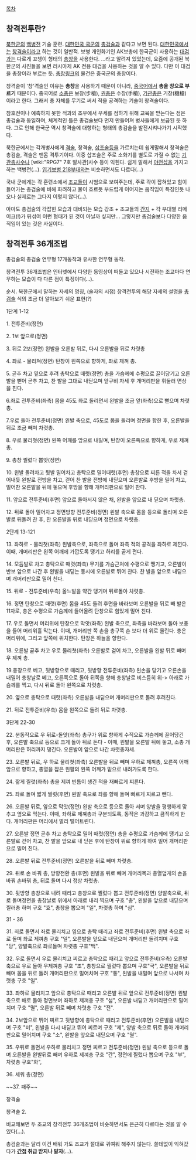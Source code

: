[[목차]]

== 창격전투란? ==
[[북한군]]의 [[백병전]] 기술 훈련. [[대한민국 국군]]의 [[총검술]]과 같다고 보면 된다. [[대한민국]]에서는 [[창격술]]이라고 하는 것이 일반적. 보병 개인화기인 AK보총에 한국군이 사용하는 [[대검]]과는 다르게 꼬챙이 형태의 [[총창]]을 사용한다. ...라고 알려져 있었는데, 요즘에 공개된 북한군의 사진들을 보면 러시아제 AK 전용 대검을 사용하는 것을 알 수 있다. 다만 이 대검을 총창이라 부르는 듯. [[총창]]링크의 물건은 중국군의 총창이다.

창격술이 '창'격술인 이유는 '''총창'''을 사용하기 때문이 아니라, [[중국어]]에서 '''총을 창으로 부르기''' 때문이다. 중국어로 [[소총]]은 보창(步槍), [[권총]]은 수창(手槍), [[기관총]]은 기창(機槍)이라고 한다. 그래서 총 자체를 무기로 써서 적을 공격하는 기술이 창격술이다.

참호전이나 예측하지 못한 적과의 조우에서 우세를 점하기 위해 교육을 받는다는 점은 총검술과 동일하며, 체계적인 틀은 총검술보다 먼저 만들어져 병사들에게 보급된 듯 하다. 그로 인해 한국군 역시 창격술에 대항하는 형태의 총검술을 발전시켜나가기 시작했다.

북한군에서는 각개병사에게 [[격술]], 창격술, [[삽조술]]등을 가르치는데 쉽게말해서 창격술은 총검술, 격술은 맨몸 격투기이다. 이중 삽조술은 주로 소화기를 별도로 가질 수 없는 [[기관총]]사수나 [wiki:"RPG7" 7호 발사관]사수 등이 익힌다. 쉼게 말해서 [[야전삽]]을 가지고 하는 백병전(...). [[엽기보병 218부대]]와는 비슷하면서도 다르다(...)

국내 군에게는 각 훈련소에서 [[조교]]들이 시범으로 보여주는데, 주로 각이 잡혀있고 힘이 들어가는 총검술에 비해 화려하고 물이 흐르듯 부드럽게 이어지는 움직임이 특징인듯 나오나 실제로는 그다지 이렇지 않다(...).

아마도 총검술의 각잡힌 모습과 대비되는 모습 강조 + 조교들의 [[간지]] + 각 부대별 리메이크(!)가  뒤섞여 이런 형태가 된 것이 아닐까 싶지만... 그렇지만 총검술보다 다양한 움직임이 있는 것은 사실이다.

== 창격전투 36개조법 ==
총검술의 총검술 연무형 17개동작과 유사한 연무형 동작.

창격전투 36개조법은 인터넷에서 다양한 동영상이 떠돌고 있으나 시전하는 조교마다 연무하는 모습이 다 다른 점이 특징이다(...).

순서. 북한군에서 말하는 자세의 명칭, (술자의 시점) 창격전투의 해당 자세의 설명을 [[총검술]] 식의 조금 더 알아보기 쉬운 표현(?)

1단계 1-12

1. 전투준비(정면)

2. 1보 앞으로(정면)

3. 뒤로 2보(정면)
왼발을 오른발 뒤로, 다시 오른발을 뒤로 차렷총

4. 좌로 - 물리쳐(정면)
탄창이 왼쪽으로 향하게, 좌로 제껴 총.

5. 곧추 차고 옆으로 후려 총탁으로 때렷(정면)
총을 가슴께에 수평으로 끌어당기고 오른발을 뻗어 곧추 차고, 찬 발을 그대로 내딛으며 앞구비 자세 후 개머리판을 휘둘러 면상을 친다.

6.좌로 전투준비(좌측)
몸을 45도 좌로 돌리면서 왼발을 조금 앞(좌측)으로 뻗으며 차렷총.

7.우로 돌아 전투준비(정면)
왼발 축으로, 45도로 몸을 돌리며 정면을 향한 후, 오른발을 뒤로 조금 빼며 차렷총.

8. 우로 물리쳣(정면)
왼쪽 어깨를 앞으로 내밀며, 탄창이 오른쪽으로 향하게, 우로 제껴 총.

9. 총창 찔렀다 뽑앗(정면)

10. 왼발 돌려차고 뒷발 밀어차고 총탁으로 밀어때렷(후면)
총창으로 찌른 적을 차서 걷어내듯 왼발로 전방을 차고, 걷어 찬 발을 전방에 내딛으며 오른발로 후방을 밀어 차고, 밀어찬 오른발을 뒤에 놓으며 후방을 향해 개머리판으로 밀어 찬다.

11. 앞으로 전투준비(후면)
앞으로 돌아서지 않은 채, 왼발을 앞으로 내 딛으며 차렷총.

12. 뒤로 돌아 밀어차고 정면방향 전투준비(정면)
왼발 축으로 몸을 등으로 돌리며 오른발로 뒤돌려 찬 후, 찬 오른발을 뒤로 내딛으며 정면으로 차렷총.

2단계 13-121

13. 좌하로 - 물리쳣(좌측)
왼발축으로, 좌측으로 돌며 좌측 적의 공격을 좌하로 제낀다. 이때, 개머리판은 왼쪽 어깨에 가깝도록 땡기고 허리를 곧게 편다.

14. 모듬발로 차고 총탁으로 때렷(좌측)
무기를 가슴근처에 수평으로 땡기고, 오른발이 반보 앞으로 나간 후 왼발을 내딛는 동시에 오른발로 뛰어 찬다. 찬 발을 앞으로 내딛으며 개머리판으로 밀어 친다.

15. 뒤로 - 전투준비(우측)
올느발을 약간 댕기며 뒤로돌아 차렷총.

16. 정면 탄창으로 때렷(후면)
몸을 45도 돌려 후면을 바라보며 오른발을 뒤로 빼 발은 11자로, 총은 수평으로 가슴께에 들어올려 탄창으로 힘있게 밀어 친다.

17. 우로 돌면서 머리위에 탄창으로 막앗(좌측)
왼발 축으로, 좌측을 바라보며 돌아 보총을 들어 머리위흘 막는다. 이때, 개머리판 쪽 손을 총구쪽 손 보다 더 위로 올린다. 총은 머리위에, 그리고 앞쪽에 위치한다. 탄창은 하늘을 향한다.

18. 오른발 곧추 차고 우로 물리쳣(좌측)
오른발로 걷어 차고, 오른발을 왼발 뒤로 빼며 우 제껴 총.

19.총창으로 베고, 뒷방향으로 때리고, 뒷방향 전투준비(좌측)
왼손을 당기고 오른손을 내밀어 총창날로 베고, 오른쪽으로 돌아 뒤쪽을 향해 총창날로 비스듬히 위-> 아래로 가슴께를 찍고, 다시 뒤로 돌아 왼쪽으로 차렷총.

20. 옆으로 총탁으로 때렷(좌측)
오른발을 내딛으며 개머리판으로 돌려 후려친다.

21. 뒤로 전투준비(우측)
몸을 왼쪽으로 돌려 뒤로 차렷총.

3단계 22-30

22. 분동작으로 우 뒤로-돌앗(좌측)
총구가 위로 향하게 수직으로 가슴께에 끌어당긴 후, 오른발 축으로 등으로 크게 돌아 뒤로 돈다 - 이때, 왼발을 오른발 뒤에 놓고, 소총 개머리판은 허리까지 댕긴다. 오른발이 앞으로 나간 차렷총자세.

23. 오른발 뒤로, 우 하로 물리쳣(좌측)
오른발을 뒤로 빼며 우하로 제껴총, 오른쪽 어깨 앞으로 향하고, 총열을 잡은 왼팔의 왼쪽 어깨가 밑으로 내려가도록 한다.

24. 짧게 찔럿(좌측)
총을 제껴 빈틈이 생긴 적을 재빠르게 찌른다.

25. 좌로 돌며 짧게 찔럿(후면)
왼발 축으로 좌를 향해 돌며 빠르게 찌르고 뺀다.

26. 오른발 뒤로, 옆으로 막앗(정면)
왼발 축으로 등으로 돌아 서며 양발을 평행하게 맞추고 옆으로 먹는다. 이때, 좌하로 제껴총과 구분되도록, 동작은 과감하고 큼직하게 한다. 개머리판은 머리에서 멀리 떨어트린다.

27. 오른발 정면 곧추 차고 총탁으로 밀어 때렷(정면)
총을 수평으로 가슴께에 땡기고 오른발로 걷어 차고, 찬 발을 앞으로 내 딛은 후에 탄창이 위로 향하게 하여 밀어 개머리판으로 밀어 친다.

28. 오른발 뒤로 전투준비(정면)
오른발을 뒤로 빼며 차렷총.

29. 뒤로 손 바꿔 총, 방향전환 총(후면)
왼발을 뒤로 빼며 개머리목과 총열덮게의 손을 바꿔 손바꿔 총, 뒤로 돌며 다시 정상 차렷총.

30. 뒷방향 총창으로 내려 때리고 총창으로 찔렀다 뽑고 전투준비(정면)
양발축으로, 뒤로 돌며정면을 총창날로 위에서 아래로 내리 찍으며 구호 "충", 왼발을 앞으로 내딛으며 찔러총 하며 구호 "효", 총창을 뽑으며 "일", 차렷총 하며 "심".


31 - 36

31. 죄로 돌면서 좌로 물리치고 옆으로 총탁 때리고 좌로 전투준비(후면)
왼발 축으로 좌로 돌며 좌로 제껴총 구호 "일", 오른발을 앞으로 내딛으며 개머리판 돌려치며 구호 "당", 양발축으로 좌로돌며 차렷총 구호"백".

32. 우로 돌면서 우로 물리치고 찌르고 총탁으로 때리고 앞으로 전투준비(우측)
오른발 축으로 우로 돌아 우제껴총 구호 "조", 총창으로 찔렀다 뽑으며 구호"국", 오른발을 뒤로 빼며 몸을 뒤로 돌려 개머리판으로 밀어치며 구호 "통", 왼발을 내밀며 앞으로 나서며 차렷총 구호 "일".

33. 좌하로 물리치고 앞으로 총탁으로 때리고 오른발 뒤로 앞으로 전투준비(정면)
왼발축으로 배로 돌아 정면보며 좌하로 제껴총 구호 "섬", 오른발 내딛고 개머리판으로 밀어치며 구호 "멸", 오른발 뒤로 빼며 차렷총 구호 "전".

34. 2보앞으로 뛰어 찌르고 뒷방향에 총탁으로 때리고 전투준비(후면)
오른발을 내딛으며 구호 "미", 왼발을 다시 내딛고 뛰어 찌르며 구호 "제", 양발 축으로 뒤로 돌아 개머리판으로 밀어치며 구호 "소", 왼발을 앞으로 내딛으며 구호 "멸".

35. 우뒤로 돌면서 우하로 물리치고 정면 찌르고 전투준비(정면)
왼발 축으로 등으로 돌며 오른발을 왼발뒤로 빼며 우하로 제껴총 구호 "간", 정면에 찔렀다 뽑으며 구호 "부", 차렷총 구호"화", 

36. 세워 총(정면) 

~~37. 패주~~

 
{{{#!html
<iframe width="480" height="360" src="http://www.youtube.com/embed/dgrJBTjpj68" frameborder="0" allowfullscreen></iframe>
}}}
창격술
{{{#!html
<object type='application/x-shockwave-flash' width='502px' height='399px' align='middle' classid='clsid:d27cdb6e-ae6d-11cf-96b8-444553540000' codebase='http://fpdownload.macromedia.com/pub/shockwave/cabs/flash/swflash.cab#version=8,0,0,0'><param name='movie' value='http://flvs.daum.net/flvPlayer.swf?vid=E2yR0gijsDg$' /><param name='allowScriptAccess' value='always' /><param name='allowFullScreen' value='true' /><param name='bgcolor' value='#000000' /><embed src='http://flvs.daum.net/flvPlayer.swf?vid=E2yR0gijsDg$' width='502px' height='399px' allowScriptAccess='always' type='application/x-shockwave-flash' allowFullScreen='true' bgcolor='#000000' ></embed></object>
}}}

창격술 2.

비교해보면 두 조교의 창격전투 36개조법이 비슷하면서도 은근히 다르다는 것을 알 수 있다(...).

총검술과는 달리 이건 배워 가도 조교가 절대로 귀여워 해주지 않는다. 쓸데없이 익혀갔다가 '''[[간첩]] 취급 받지나 말자'''(...).

